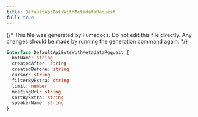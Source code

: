 ```yaml
---
title: DefaultApiBotsWithMetadataRequest
full: true
---
```


{/* This file was generated by Fumadocs. Do not edit this file directly. Any changes should be made by running the generation command again. */}



```typescript
interface DefaultApiBotsWithMetadataRequest {
  botName: string
  createdAfter: string
  createdBefore: string
  cursor: string
  filterByExtra: string
  limit: number
  meetingUrl: string
  sortByExtra: string
  speakerName: string
}
```
